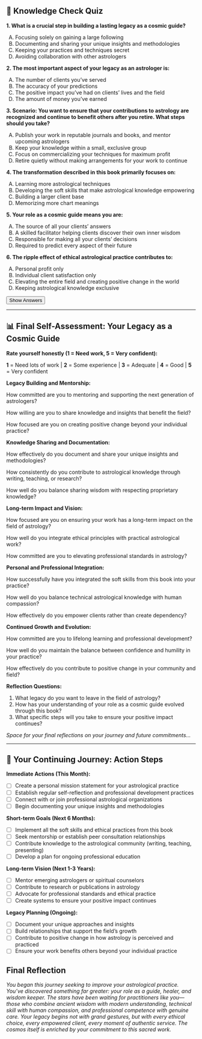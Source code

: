 ## 📝 Knowledge Check Quiz {.quiz-title}

::: {.quiz-box}
**1. What is a crucial step in building a lasting legacy as a cosmic guide?**

A) Focusing solely on gaining a large following  
B) Documenting and sharing your unique insights and methodologies  
C) Keeping your practices and techniques secret  
D) Avoiding collaboration with other astrologers

**2. The most important aspect of your legacy as an astrologer is:**

A) The number of clients you've served  
B) The accuracy of your predictions  
C) The positive impact you've had on clients' lives and the field  
D) The amount of money you've earned

**3. Scenario: You want to ensure that your contributions to astrology are recognized and continue to benefit others after you retire. What steps should you take?**

A) Publish your work in reputable journals and books, and mentor upcoming astrologers  
B) Keep your knowledge within a small, exclusive group  
C) Focus on commercializing your techniques for maximum profit  
D) Retire quietly without making arrangements for your work to continue

**4. The transformation described in this book primarily focuses on:**

A) Learning more astrological techniques  
B) Developing the soft skills that make astrological knowledge empowering  
C) Building a larger client base  
D) Memorizing more chart meanings

**5. Your role as a cosmic guide means you are:**

A) The source of all your clients' answers  
B) A skilled facilitator helping clients discover their own inner wisdom  
C) Responsible for making all your clients' decisions  
D) Required to predict every aspect of their future

**6. The ripple effect of ethical astrological practice contributes to:**

A) Personal profit only  
B) Individual client satisfaction only  
C) Elevating the entire field and creating positive change in the world  
D) Keeping astrological knowledge exclusive

<button onclick="toggleAnswers()" class="show-answers-btn">Show Answers</button>

::: {.answers-content style="display: none;"}
**Answer Key:** 1-B, 2-C, 3-A, 4-B, 5-B, 6-C
:::
:::

---

## 📊 Final Self-Assessment: Your Legacy as a Cosmic Guide

::: {.assessment-box}

**Rate yourself honestly (1 = Need work, 5 = Very confident):**

::: {.rating-scale}
**1** = Need lots of work | **2** = Some experience | **3** = Adequate | **4** = Good | **5** = Very confident
:::

**Legacy Building and Mentorship:**

How committed are you to mentoring and supporting the next generation of astrologers?

How willing are you to share knowledge and insights that benefit the field?

How focused are you on creating positive change beyond your individual practice?

**Knowledge Sharing and Documentation:**

How effectively do you document and share your unique insights and methodologies?

How consistently do you contribute to astrological knowledge through writing, teaching, or research?

How well do you balance sharing wisdom with respecting proprietary knowledge?

**Long-term Impact and Vision:**

How focused are you on ensuring your work has a long-term impact on the field of astrology?

How well do you integrate ethical principles with practical astrological work?

How committed are you to elevating professional standards in astrology?

**Personal and Professional Integration:**

How successfully have you integrated the soft skills from this book into your practice?

How well do you balance technical astrological knowledge with human compassion?

How effectively do you empower clients rather than create dependency?

**Continued Growth and Evolution:**

How committed are you to lifelong learning and professional development?

How well do you maintain the balance between confidence and humility in your practice?

How effectively do you contribute to positive change in your community and field?

**Reflection Questions:**

1. What legacy do you want to leave in the field of astrology?
2. How has your understanding of your role as a cosmic guide evolved through this book?
3. What specific steps will you take to ensure your positive impact continues?

::: {.writing-space}
*Space for your final reflections on your journey and future commitments...*
:::

:::

---

## 🎯 Your Continuing Journey: Action Steps

::: {.action-box}

**Immediate Actions (This Month):**

- [ ] Create a personal mission statement for your astrological practice
- [ ] Establish regular self-reflection and professional development practices
- [ ] Connect with or join professional astrological organizations
- [ ] Begin documenting your unique insights and methodologies

**Short-term Goals (Next 6 Months):**

- [ ] Implement all the soft skills and ethical practices from this book
- [ ] Seek mentorship or establish peer consultation relationships
- [ ] Contribute knowledge to the astrological community (writing, teaching, presenting)
- [ ] Develop a plan for ongoing professional education

**Long-term Vision (Next 1-3 Years):**

- [ ] Mentor emerging astrologers or spiritual counselors
- [ ] Contribute to research or publications in astrology
- [ ] Advocate for professional standards and ethical practice
- [ ] Create systems to ensure your positive impact continues

**Legacy Planning (Ongoing):**

- [ ] Document your unique approaches and insights
- [ ] Build relationships that support the field's growth
- [ ] Contribute to positive change in how astrology is perceived and practiced
- [ ] Ensure your work benefits others beyond your individual practice
:::

## **Final Reflection**

*You began this journey seeking to improve your astrological practice. You've discovered something far greater: your role as a guide, healer, and wisdom keeper. The stars have been waiting for practitioners like you—those who combine ancient wisdom with modern understanding, technical skill with human compassion, and professional competence with genuine care. Your legacy begins not with grand gestures, but with every ethical choice, every empowered client, every moment of authentic service. The cosmos itself is enriched by your commitment to this sacred work.*

<script src="../scripts/quiz-interactions.js"></script>

